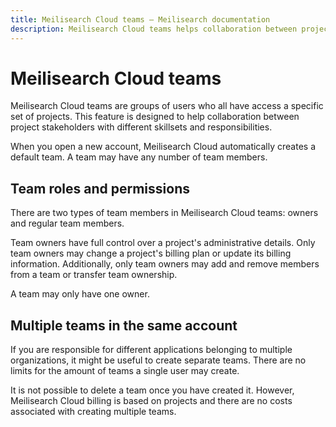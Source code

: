 ```yaml
---
title: Meilisearch Cloud teams — Meilisearch documentation
description: Meilisearch Cloud teams helps collaboration between project stakeholders with different skillsets and responsibilities.
---
```


# Meilisearch Cloud teams

Meilisearch Cloud teams are groups of users who all have access a specific set of projects. This feature is designed to help collaboration between project stakeholders with different skillsets and responsibilities.

When you open a new account, Meilisearch Cloud automatically creates a default team. A team may have any number of team members.

## Team roles and permissions

There are two types of team members in Meilisearch Cloud teams: owners and regular team members.

Team owners have full control over a project's administrative details. Only team owners may change a project's billing plan or update its billing information. Additionally, only team owners may add and remove members from a team or transfer team ownership.

A team may only have one owner.

## Multiple teams in the same account

If you are responsible for different applications belonging to multiple organizations, it might be useful to create separate teams. There are no limits for the amount of teams a single user may create.

It is not possible to delete a team once you have created it. However, Meilisearch Cloud billing is based on projects and there are no costs associated with creating  multiple teams.
